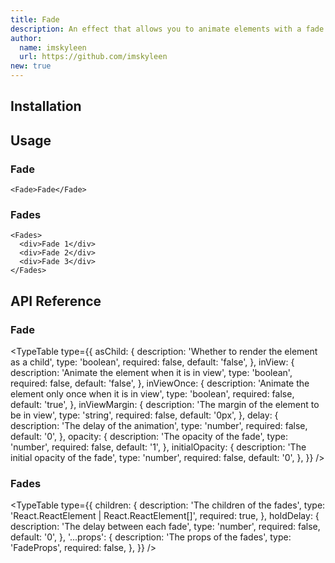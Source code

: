 ```yaml
---
title: Fade
description: An effect that allows you to animate elements with a fade effect on first view or load.
author:
  name: imskyleen
  url: https://github.com/imskyleen
new: true
---
```


<ComponentPreview name="demo-primitives-effects-fade" />

## Installation

<ComponentInstallation name="primitives-effects-fade" />

## Usage

### Fade

```tsx
<Fade>Fade</Fade>
```

### Fades

```tsx
<Fades>
  <div>Fade 1</div>
  <div>Fade 2</div>
  <div>Fade 3</div>
</Fades>
```

## API Reference

### Fade

<TypeTable
  type={{
    asChild: {
      description: 'Whether to render the element as a child',
      type: 'boolean',
      required: false,
      default: 'false',
    },
    inView: {
      description: 'Animate the element when it is in view',
      type: 'boolean',
      required: false,
      default: 'false',
    },
    inViewOnce: {
      description: 'Animate the element only once when it is in view',
      type: 'boolean',
      required: false,
      default: 'true',
    },
    inViewMargin: {
      description: 'The margin of the element to be in view',
      type: 'string',
      required: false,
      default: '0px',
    },
    delay: {
      description: 'The delay of the animation',
      type: 'number',
      required: false,
      default: '0',
    },
    opacity: {
      description: 'The opacity of the fade',
      type: 'number',
      required: false,
      default: '1',
    },
    initialOpacity: {
      description: 'The initial opacity of the fade',
      type: 'number',
      required: false,
      default: '0',
    },
  }}
/>

### Fades

<TypeTable
  type={{
    children: {
      description: 'The children of the fades',
      type: 'React.ReactElement | React.ReactElement[]',
      required: true,
    },
    holdDelay: {
      description: 'The delay between each fade',
      type: 'number',
      required: false,
      default: '0',
    },
    '...props': {
      description: 'The props of the fades',
      type: 'FadeProps',
      required: false,
    },
  }}
/>
